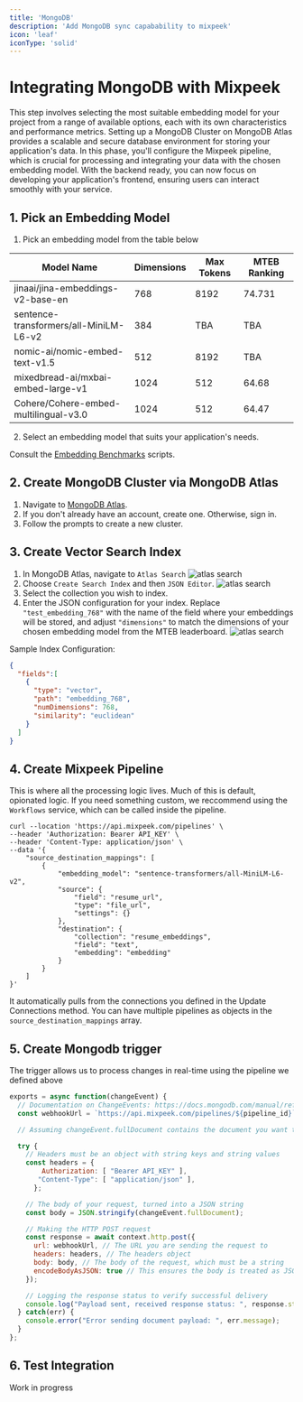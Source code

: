 ```yaml
---
title: 'MongoDB'
description: 'Add MongoDB sync capabability to mixpeek'
icon: 'leaf'
iconType: 'solid'
---
```


# Integrating MongoDB with Mixpeek

<Steps>
  <Step title="Pick an Embedding Model">
    This step involves selecting the most suitable embedding model for your
    project from a range of available options, each with its own characteristics
    and performance metrics.
  </Step>
  <Step title="Prepare MongoDB Cluster">
    Setting up a MongoDB Cluster on MongoDB Atlas provides a scalable and secure
    database environment for storing your application's data.
  </Step>
  <Step title="Create Mixpeek Pipeline">
    In this phase, you'll configure the Mixpeek pipeline, which is crucial for
    processing and integrating your data with the chosen embedding model.
  </Step>
  <Step title="Build your Apps">
    With the backend ready, you can now focus on developing your application's
    frontend, ensuring users can interact smoothly with your service.
  </Step>
</Steps>

## 1. Pick an Embedding Model

1. Pick an embedding model from the table below

| Model Name                             | Dimensions | Max Tokens | MTEB Ranking |
| -------------------------------------- | ---------- | ---------- | ------------ |
| jinaai/jina-embeddings-v2-base-en      | 768        | 8192       | 74.731       |
| sentence-transformers/all-MiniLM-L6-v2 | 384        | TBA        | TBA          |
| nomic-ai/nomic-embed-text-v1.5         | 512        | 8192       | TBA          |
| mixedbread-ai/mxbai-embed-large-v1     | 1024       | 512        | 64.68        |
| Cohere/Cohere-embed-multilingual-v3.0  | 1024       | 512        | 64.47        |

2. Select an embedding model that suits your application's needs.

Consult the [Embedding Benchmarks](https://github.com/embeddings-benchmark/mteb#leaderboard) scripts.

## 2. Create MongoDB Cluster via MongoDB Atlas

1. Navigate to [MongoDB Atlas](https://cloud.mongodb.com/).
2. If you don't already have an account, create one. Otherwise, sign in.
3. Follow the prompts to create a new cluster.

## 3. Create Vector Search Index

1. In MongoDB Atlas, navigate to `Atlas Search`
   ![atlas search](/images/atlas-search.png)
2. Choose `Create Search Index` and then `JSON Editor`.
   ![atlas search](/images/create-index.png)
3. Select the collection you wish to index.
4. Enter the JSON configuration for your index. Replace `"test_embedding_768"` with the name of the field where your embeddings will be stored, and adjust `"dimensions"` to match the dimensions of your chosen embedding model from the MTEB leaderboard.
   ![atlas search](/images/configure-index.png)

Sample Index Configuration:

```JSON
{
  "fields":[
    {
      "type": "vector",
      "path": "embedding_768",
      "numDimensions": 768,
      "similarity": "euclidean"
    }
  ]
}

```

## 4. Create Mixpeek Pipeline

This is where all the processing logic lives. Much of this is default, opionated logic. If you need something custom, we reccommend using the `Workflows` service, which can be called inside the pipeline.

```shell
curl --location 'https://api.mixpeek.com/pipelines' \
--header 'Authorization: Bearer API_KEY' \
--header 'Content-Type: application/json' \
--data '{
    "source_destination_mappings": [
        {
            "embedding_model": "sentence-transformers/all-MiniLM-L6-v2",
            "source": {
                "field": "resume_url",
                "type": "file_url",
                "settings": {}
            },
            "destination": {
                "collection": "resume_embeddings",
                "field": "text",
                "embedding": "embedding"
            }
        }
    ]
}'
```

It automatically pulls from the connections you defined in the Update Connections method.
You can have multiple pipelines as objects in the `source_destination_mappings` array.

## 5. Create Mongodb trigger

The trigger allows us to process changes in real-time using the pipeline we defined above

```Javascript
exports = async function(changeEvent) {
  // Documentation on ChangeEvents: https://docs.mongodb.com/manual/reference/change-events/
  const webhookUrl = `https://api.mixpeek.com/pipelines/${pipeline_id}`;

  // Assuming changeEvent.fullDocument contains the document you want to send

  try {
    // Headers must be an object with string keys and string values
    const headers = {
        Authorization: [ "Bearer API_KEY" ],
       "Content-Type": [ "application/json" ],
      };

    // The body of your request, turned into a JSON string
    const body = JSON.stringify(changeEvent.fullDocument);

    // Making the HTTP POST request
    const response = await context.http.post({
      url: webhookUrl, // The URL you are sending the request to
      headers: headers, // The headers object
      body: body, // The body of the request, which must be a string
      encodeBodyAsJSON: true // This ensures the body is treated as JSON
    });

    // Logging the response status to verify successful delivery
    console.log("Payload sent, received response status: ", response.status);
  } catch(err) {
    console.error("Error sending document payload: ", err.message);
  }
};

```

## 6. Test Integration

<Note>Work in progress</Note>
